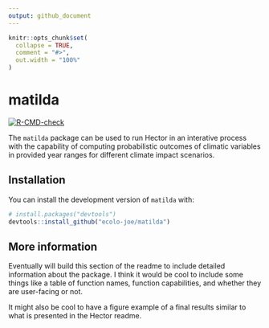 ```yaml
---
output: github_document
---
```


<!-- README.md is generated from README.Rmd. Please edit that file -->

```r
knitr::opts_chunk$set(
  collapse = TRUE,
  comment = "#>",
  out.width = "100%"
)
```

# matilda

<!-- badges: start -->
[![R-CMD-check](https://github.com/ecolo-joe/matilda/actions/workflows/R-CMD-check.yaml/badge.svg)](https://github.com/ecolo-joe/matilda/actions/workflows/R-CMD-check.yaml)
<!-- badges: end -->

The `matilda` package can be used to run Hector in an interative process with the capability of computing probabilistic outcomes of climatic variables in provided year ranges for different climate impact scenarios. 

## Installation

You can install the development version of `matilda` with:

``` r
# install.packages("devtools")
devtools::install_github("ecolo-joe/matilda")
```

## More information

Eventually will build this section of the readme to include detailed information about the package. I think it would be cool to include some things like a table of function names, function capabilities, and whether they are user-facing or not. 

It might also be cool to have a figure example of a final results similar to what is presented in the Hector readme.
